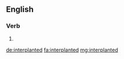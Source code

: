 ==English==

===Verb===
{{head|en|verb form}}

# {{en-past of|interplant}}

[[de:interplanted]]
[[fa:interplanted]]
[[mg:interplanted]]